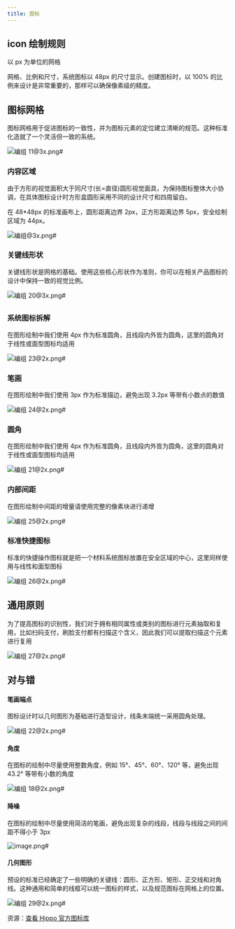 ```yaml
---
title: 图标
---
```


## icon 绘制规则

以 px 为单位的网格

网格、比例和尺寸，系统图标以 48px 的尺寸显示。创建图标时，以 100% 的比例来设计是非常重要的，那样可以确保像素级的精度。

## 图标网格

图标网格用于促进图标的一致性，并为图标元素的定位建立清晰的规范。这种标准化造就了一个灵活但一致的系统。

![编组 11@3x.png#](https://hippo-oss.oss-cn-hangzhou.aliyuncs.com/rex/design-images/icons/b0c5411d.png)

### 内容区域

由于方形的视觉面积大于同尺寸(长=直径)圆形视觉面具，为保持图标整体大小协调，在具体图标设计时方形盒圆形采用不同的设计尺寸和四周留白。

在 48\*48px 的标准画布上，圆形距离边界 2px，正方形距离边界 5px，安全绘制区域为 44px。

![编组@3x.png#](https://hippo-oss.oss-cn-hangzhou.aliyuncs.com/rex/design-images/icons/7c63876c.png)

### 关键线形状

关键线形状是网格的基础。使用这些核心形状作为准则，你可以在相关产品图标的设计中保持一致的视觉比例。

![编组 20@3x.png#](https://hippo-oss.oss-cn-hangzhou.aliyuncs.com/rex/design-images/icons/223c221b.png)

##

### 系统图标拆解

在图形绘制中我们使用 4px 作为标准圆角，且线段内外皆为圆角，这里的圆角对于线性或面型图标均适用

![编组 23@2x.png#](https://hippo-oss.oss-cn-hangzhou.aliyuncs.com/rex/design-images/icons/02f43228.png)

###

### 笔画

在图形绘制中我们使用 3px 作为标准描边，避免出现 3.2px 等带有小数点的数值

![编组 24@2x.png#](https://hippo-oss.oss-cn-hangzhou.aliyuncs.com/rex/design-images/icons/6d5424f8.png)

### 圆角

在图形绘制中我们使用 4px 作为标准圆角，且线段内外皆为圆角，这里的圆角对于线性或面型图标均适用

![编组 21@2x.png#](https://hippo-oss.oss-cn-hangzhou.aliyuncs.com/rex/design-images/icons/e0358631.png)

### 内部间距

在图形绘制中间距的增量请使用完整的像素块进行递增

![编组 25@2x.png#](https://hippo-oss.oss-cn-hangzhou.aliyuncs.com/rex/design-images/icons/1315cc57.png)

### 标准快捷图标

标准的快捷操作图标就是把一个材料系统图标放置在安全区域的中心，这里同样使用与线性和面型图标

![编组 26@2x.png#](https://hippo-oss.oss-cn-hangzhou.aliyuncs.com/rex/design-images/icons/556d8d22.png)

## 通用原则

为了提高图标的识别性，我们对于拥有相同属性或类别的图标进行元素抽取和复用，比如扫码支付，刷脸支付都有扫描这个含义，因此我们可以提取扫描这个元素进行复用

![编组 27@2x.png#](https://hippo-oss.oss-cn-hangzhou.aliyuncs.com/rex/design-images/icons/1397e4d0.png)

## 对与错

#### 笔画端点

图标设计时以几何图形为基础进行造型设计，线条末端统一采用圆角处理。

![编组 22@2x.png#](https://hippo-oss.oss-cn-hangzhou.aliyuncs.com/rex/design-images/icons/293c9ef3.png)

####

#### 角度

在图标的绘制中尽量使用整数角度，例如 15°、45°、60°、120° 等，避免出现 43.2° 等带有小数的角度

![编组 18@2x.png#](https://hippo-oss.oss-cn-hangzhou.aliyuncs.com/rex/design-images/icons/7f599ec4.png)

####

#### 降噪

在图标的绘制中尽量使用简洁的笔画，避免出现复杂的线段，线段与线段之间的间距不得小于 3px

![image.png#](https://hippo-oss.oss-cn-hangzhou.aliyuncs.com/rex/design-images/icons/1c7001cf.png)

####

#### 几何图形

预设的标准已经确定了一些明确的关键线：圆形、正方形、矩形、正交线和对角线。这种通用和简单的线框可以统一图标的样式，以及规范图标在网格上的位置。

![编组 29@2x.png#](https://hippo-oss.oss-cn-hangzhou.aliyuncs.com/rex/design-images/icons/81f462ba.png)

资源：[查看 Hippo 官方图标库](https://www.iconfont.cn/collections/detail?spm=a313x.7781069.1998910419.d9df05512&cid=22664)
